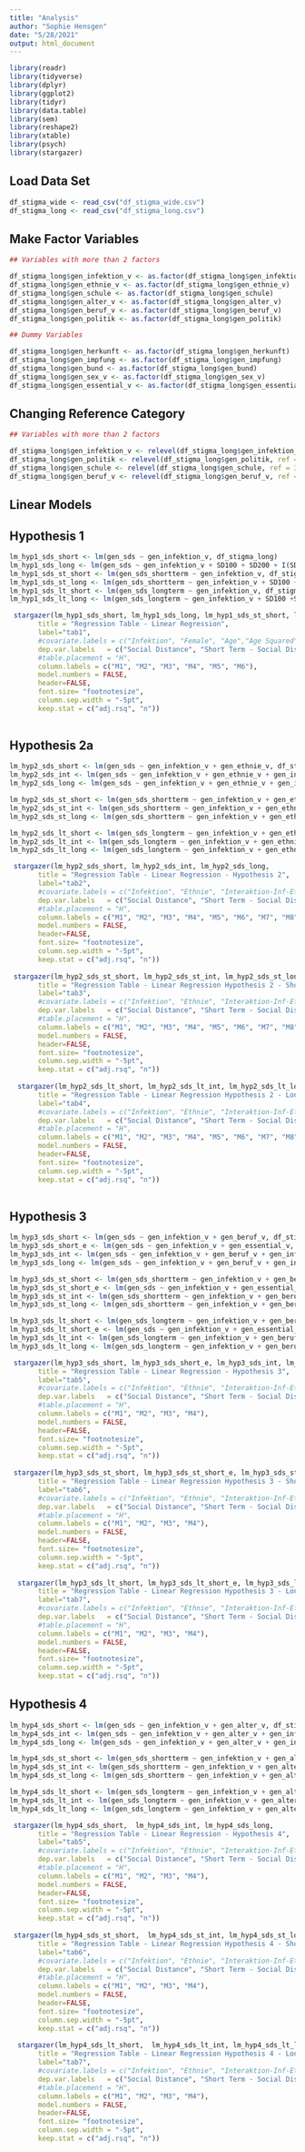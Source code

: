 ```yaml
---
title: "Analysis"
author: "Sophie Hensgen"
date: "5/28/2021"
output: html_document
---
```


```r
library(readr)
library(tidyverse)
library(dplyr)
library(ggplot2)
library(tidyr)
library(data.table)
library(sem)
library(reshape2)
library(xtable)
library(psych)
library(stargazer)
```

## Load Data Set

```r

df_stigma_wide <- read_csv("df_stigma_wide.csv")
df_stigma_long <- read_csv("df_stigma_long.csv")

```

## Make Factor Variables

```r

## Variables with more than 2 factors

df_stigma_long$gen_infektion_v <- as.factor(df_stigma_long$gen_infektion_v)
df_stigma_long$gen_ethnie_v <- as.factor(df_stigma_long$gen_ethnie_v)
df_stigma_long$gen_schule <- as.factor(df_stigma_long$gen_schule)
df_stigma_long$gen_alter_v <- as.factor(df_stigma_long$gen_alter_v)
df_stigma_long$gen_beruf_v <- as.factor(df_stigma_long$gen_beruf_v)
df_stigma_long$gen_politik <- as.factor(df_stigma_long$gen_politik)

## Dummy Variables

df_stigma_long$gen_herkunft <- as.factor(df_stigma_long$gen_herkunft)
df_stigma_long$gen_impfung <- as.factor(df_stigma_long$gen_impfung)
df_stigma_long$gen_bund <- as.factor(df_stigma_long$gen_bund)
df_stigma_long$gen_sex_v <- as.factor(df_stigma_long$gen_sex_v)
df_stigma_long$gen_essential_v <- as.factor(df_stigma_long$gen_essential_v)

```

## Changing Reference Category

```r

## Variables with more than 2 factors

df_stigma_long$gen_infektion_v <- relevel(df_stigma_long$gen_infektion_v, ref = 3)
df_stigma_long$gen_politik <- relevel(df_stigma_long$gen_politik, ref = 2)
df_stigma_long$gen_schule <- relevel(df_stigma_long$gen_schule, ref = 3)
df_stigma_long$gen_beruf_v <- relevel(df_stigma_long$gen_beruf_v, ref = 3)

```


###########################################################################################################################################
##                                                                                                                                       ##
##                                                 Linear Models                                                                         ##
##                                                                                                                                       ##
###########################################################################################################################################


## Hypothesis 1

```r

lm_hyp1_sds_short <- lm(gen_sds ~ gen_infektion_v, df_stigma_long)
lm_hyp1_sds_long <- lm(gen_sds ~ gen_infektion_v + SD100 + SD200 + I(SD200^2) + gen_schule + gen_staat + gen_politik, df_stigma_long)
lm_hyp1_sds_st_short <- lm(gen_sds_shortterm ~ gen_infektion_v, df_stigma_long)
lm_hyp1_sds_st_long <- lm(gen_sds_shortterm ~ gen_infektion_v + SD100 + SD200 + I(SD200^2) + gen_schule + gen_staat + gen_politik, df_stigma_long)
lm_hyp1_sds_lt_short <- lm(gen_sds_longterm ~ gen_infektion_v, df_stigma_long)
lm_hyp1_sds_lt_long <- lm(gen_sds_longterm ~ gen_infektion_v + SD100 +SD200 + I(SD200^2) + gen_schule + gen_staat + gen_politik, df_stigma_long)

 stargazer(lm_hyp1_sds_short, lm_hyp1_sds_long, lm_hyp1_sds_st_short, lm_hyp1_sds_st_long, lm_hyp1_sds_lt_short, lm_hyp1_sds_lt_long,
       title = "Regression Table - Linear Regression",
       label="tab1",
       #covariate.labels = c("Infektion", "Female", "Age","Age Squared", "Schulausbildung", "Staatsangehörigkeit", "Politische Einstellung"), 
       dep.var.labels   = c("Social Distance", "Short Term - Social Distance", "Long Term - Social Distance"), 
       #table.placement = "H",
       column.labels = c("M1", "M2", "M3", "M4", "M5", "M6"),
       model.numbers = FALSE,
       header=FALSE, 
       font.size= "footnotesize", 
       column.sep.width = "-5pt", 
       keep.stat = c("adj.rsq", "n"))
 
```


## Hypothesis 2a

```r

lm_hyp2_sds_short <- lm(gen_sds ~ gen_infektion_v + gen_ethnie_v, df_stigma_long)
lm_hyp2_sds_int <- lm(gen_sds ~ gen_infektion_v + gen_ethnie_v + gen_infektion_v*gen_ethnie_v, df_stigma_long)
lm_hyp2_sds_long <- lm(gen_sds ~ gen_infektion_v + gen_ethnie_v + gen_infektion_v*gen_ethnie_v + SD100 + SD200 + I(SD200^2) + gen_schule + gen_staat + gen_politik, df_stigma_long)

lm_hyp2_sds_st_short <- lm(gen_sds_shortterm ~ gen_infektion_v + gen_ethnie_v, df_stigma_long)
lm_hyp2_sds_st_int <- lm(gen_sds_shortterm ~ gen_infektion_v + gen_ethnie_v + gen_infektion_v*gen_ethnie_v, df_stigma_long)
lm_hyp2_sds_st_long <- lm(gen_sds_shortterm ~ gen_infektion_v + gen_ethnie_v + gen_infektion_v*gen_ethnie_v + SD100 + SD200 + I(SD200^2) + gen_schule + gen_staat + gen_politik, df_stigma_long)

lm_hyp2_sds_lt_short <- lm(gen_sds_longterm ~ gen_infektion_v + gen_ethnie_v, df_stigma_long)
lm_hyp2_sds_lt_int <- lm(gen_sds_longterm ~ gen_infektion_v + gen_ethnie_v + gen_infektion_v*gen_ethnie_v, df_stigma_long)
lm_hyp2_sds_lt_long <- lm(gen_sds_longterm ~ gen_infektion_v + gen_ethnie_v+ gen_infektion_v*gen_ethnie_v + SD100 +SD200 + I(SD200^2) + gen_schule + gen_staat + gen_politik, df_stigma_long)

 stargazer(lm_hyp2_sds_short, lm_hyp2_sds_int, lm_hyp2_sds_long, 
       title = "Regression Table - Linear Regression - Hypothesis 2",
       label="tab2",
       #covariate.labels = c("Infektion", "Ethnie", "Interaktion-Inf-Ethnie", "Female", "Age","Age Squared", "Schulausbildung", "Staatsangehörigkeit", "Politische Einstellung"), 
       dep.var.labels   = c("Social Distance", "Short Term - Social Distance", "Long Term - Social Distance"), 
       #table.placement = "H",
       column.labels = c("M1", "M2", "M3", "M4", "M5", "M6", "M7", "M8", "M9"),
       model.numbers = FALSE,
       header=FALSE, 
       font.size= "footnotesize", 
       column.sep.width = "-5pt", 
       keep.stat = c("adj.rsq", "n"))
 
 stargazer(lm_hyp2_sds_st_short, lm_hyp2_sds_st_int, lm_hyp2_sds_st_long,
       title = "Regression Table - Linear Regression Hypothesis 2 - Short Term",
       label="tab3",
       #covariate.labels = c("Infektion", "Ethnie", "Interaktion-Inf-Ethnie", "Female", "Age","Age Squared", "Schulausbildung", "Staatsangehörigkeit", "Politische Einstellung"), 
       dep.var.labels   = c("Social Distance", "Short Term - Social Distance", "Long Term - Social Distance"), 
       #table.placement = "H",
       column.labels = c("M1", "M2", "M3", "M4", "M5", "M6", "M7", "M8", "M9"),
       model.numbers = FALSE,
       header=FALSE, 
       font.size= "footnotesize", 
       column.sep.width = "-5pt", 
       keep.stat = c("adj.rsq", "n"))
 
  stargazer(lm_hyp2_sds_lt_short, lm_hyp2_sds_lt_int, lm_hyp2_sds_lt_long,
       title = "Regression Table - Linear Regression Hypothesis 2 - LongTerm",
       label="tab4",
       #covariate.labels = c("Infektion", "Ethnie", "Interaktion-Inf-Ethnie", "Female", "Age","Age Squared", "Schulausbildung", "Staatsangehörigkeit", "Politische Einstellung"), 
       dep.var.labels   = c("Social Distance", "Short Term - Social Distance", "Long Term - Social Distance"), 
       #table.placement = "H",
       column.labels = c("M1", "M2", "M3", "M4", "M5", "M6", "M7", "M8", "M9"),
       model.numbers = FALSE,
       header=FALSE, 
       font.size= "footnotesize", 
       column.sep.width = "-5pt", 
       keep.stat = c("adj.rsq", "n"))
 

```


## Hypothesis 3

```r

lm_hyp3_sds_short <- lm(gen_sds ~ gen_infektion_v + gen_beruf_v, df_stigma_long)
lm_hyp3_sds_short_e <- lm(gen_sds ~ gen_infektion_v + gen_essential_v, df_stigma_long)
lm_hyp3_sds_int <- lm(gen_sds ~ gen_infektion_v + gen_beruf_v + gen_infektion_v*gen_beruf_v, df_stigma_long)
lm_hyp3_sds_long <- lm(gen_sds ~ gen_infektion_v + gen_beruf_v + gen_infektion_v*gen_beruf_v + SD100 + SD200 + I(SD200^2) + gen_schule + gen_staat + gen_politik, df_stigma_long)

lm_hyp3_sds_st_short <- lm(gen_sds_shortterm ~ gen_infektion_v + gen_beruf_v, df_stigma_long)
lm_hyp3_sds_st_short_e <- lm(gen_sds ~ gen_infektion_v + gen_essential_v, df_stigma_long)
lm_hyp3_sds_st_int <- lm(gen_sds_shortterm ~ gen_infektion_v + gen_beruf_v + gen_infektion_v*gen_beruf_v, df_stigma_long)
lm_hyp3_sds_st_long <- lm(gen_sds_shortterm ~ gen_infektion_v + gen_beruf_v + gen_infektion_v*gen_beruf_v + SD100 + SD200 + I(SD200^2) + gen_schule + gen_staat + gen_politik, df_stigma_long)

lm_hyp3_sds_lt_short <- lm(gen_sds_longterm ~ gen_infektion_v + gen_beruf_v, df_stigma_long)
lm_hyp3_sds_lt_short_e <- lm(gen_sds ~ gen_infektion_v + gen_essential_v, df_stigma_long)
lm_hyp3_sds_lt_int <- lm(gen_sds_longterm ~ gen_infektion_v + gen_beruf_v + gen_infektion_v*gen_beruf_v, df_stigma_long)
lm_hyp3_sds_lt_long <- lm(gen_sds_longterm ~ gen_infektion_v + gen_beruf_v + gen_infektion_v*gen_beruf_v + SD100 +SD200 + I(SD200^2) + gen_schule + gen_staat + gen_politik, df_stigma_long)

 stargazer(lm_hyp3_sds_short, lm_hyp3_sds_short_e, lm_hyp3_sds_int, lm_hyp3_sds_long, 
       title = "Regression Table - Linear Regression - Hypothesis 3",
       label="tab5",
       #covariate.labels = c("Infektion", "Ethnie", "Interaktion-Inf-Ethnie", "Female", "Age","Age Squared", "Schulausbildung", "Staatsangehörigkeit", "Politische Einstellung"), 
       dep.var.labels   = c("Social Distance", "Short Term - Social Distance", "Long Term - Social Distance"), 
       #table.placement = "H",
       column.labels = c("M1", "M2", "M3", "M4"),
       model.numbers = FALSE,
       header=FALSE, 
       font.size= "footnotesize", 
       column.sep.width = "-5pt", 
       keep.stat = c("adj.rsq", "n"))
 
 stargazer(lm_hyp3_sds_st_short, lm_hyp3_sds_st_short_e, lm_hyp3_sds_st_int, lm_hyp3_sds_st_long,
       title = "Regression Table - Linear Regression Hypothesis 3 - Short Term",
       label="tab6",
       #covariate.labels = c("Infektion", "Ethnie", "Interaktion-Inf-Ethnie", "Female", "Age","Age Squared", "Schulausbildung", "Staatsangehörigkeit", "Politische Einstellung"), 
       dep.var.labels   = c("Social Distance", "Short Term - Social Distance", "Long Term - Social Distance"), 
       #table.placement = "H",
       column.labels = c("M1", "M2", "M3", "M4"),
       model.numbers = FALSE,
       header=FALSE, 
       font.size= "footnotesize", 
       column.sep.width = "-5pt", 
       keep.stat = c("adj.rsq", "n"))
 
  stargazer(lm_hyp3_sds_lt_short, lm_hyp3_sds_lt_short_e, lm_hyp3_sds_lt_int, lm_hyp3_sds_lt_long,
       title = "Regression Table - Linear Regression Hypothesis 3 - LongTerm",
       label="tab7",
       #covariate.labels = c("Infektion", "Ethnie", "Interaktion-Inf-Ethnie", "Female", "Age","Age Squared", "Schulausbildung", "Staatsangehörigkeit", "Politische Einstellung"), 
       dep.var.labels   = c("Social Distance", "Short Term - Social Distance", "Long Term - Social Distance"), 
       #table.placement = "H",
       column.labels = c("M1", "M2", "M3", "M4"),
       model.numbers = FALSE,
       header=FALSE, 
       font.size= "footnotesize", 
       column.sep.width = "-5pt", 
       keep.stat = c("adj.rsq", "n"))

```


## Hypothesis 4

```r

lm_hyp4_sds_short <- lm(gen_sds ~ gen_infektion_v + gen_alter_v, df_stigma_long)
lm_hyp4_sds_int <- lm(gen_sds ~ gen_infektion_v + gen_alter_v + gen_infektion_v*gen_alter_v, df_stigma_long)
lm_hyp4_sds_long <- lm(gen_sds ~ gen_infektion_v + gen_alter_v + gen_infektion_v*gen_alter_v + SD100 + SD200 + I(SD200^2) + gen_schule + gen_staat + gen_politik, df_stigma_long)

lm_hyp4_sds_st_short <- lm(gen_sds_shortterm ~ gen_infektion_v + gen_alter_v, df_stigma_long)
lm_hyp4_sds_st_int <- lm(gen_sds_shortterm ~ gen_infektion_v + gen_alter_v + gen_infektion_v*gen_alter_v, df_stigma_long)
lm_hyp4_sds_st_long <- lm(gen_sds_shortterm ~ gen_infektion_v + gen_alter_v + gen_infektion_v*gen_alter_v + SD100 + SD200 + I(SD200^2) + gen_schule + gen_staat + gen_politik, df_stigma_long)

lm_hyp4_sds_lt_short <- lm(gen_sds_longterm ~ gen_infektion_v + gen_alter_v, df_stigma_long)
lm_hyp4_sds_lt_int <- lm(gen_sds_longterm ~ gen_infektion_v + gen_alter_v + gen_infektion_v*gen_alter_v, df_stigma_long)
lm_hyp4_sds_lt_long <- lm(gen_sds_longterm ~ gen_infektion_v + gen_alter_v + gen_infektion_v*gen_alter_v + SD100 +SD200 + I(SD200^2) + gen_schule + gen_staat + gen_politik, df_stigma_long)

 stargazer(lm_hyp4_sds_short,  lm_hyp4_sds_int, lm_hyp4_sds_long, 
       title = "Regression Table - Linear Regression - Hypothesis 4",
       label="tab5",
       #covariate.labels = c("Infektion", "Ethnie", "Interaktion-Inf-Ethnie", "Female", "Age","Age Squared", "Schulausbildung", "Staatsangehörigkeit", "Politische Einstellung"), 
       dep.var.labels   = c("Social Distance", "Short Term - Social Distance", "Long Term - Social Distance"), 
       #table.placement = "H",
       column.labels = c("M1", "M2", "M3", "M4"),
       model.numbers = FALSE,
       header=FALSE, 
       font.size= "footnotesize", 
       column.sep.width = "-5pt", 
       keep.stat = c("adj.rsq", "n"))
 
 stargazer(lm_hyp4_sds_st_short,  lm_hyp4_sds_st_int, lm_hyp4_sds_st_long,
       title = "Regression Table - Linear Regression Hypothesis 4 - Short Term",
       label="tab6",
       #covariate.labels = c("Infektion", "Ethnie", "Interaktion-Inf-Ethnie", "Female", "Age","Age Squared", "Schulausbildung", "Staatsangehörigkeit", "Politische Einstellung"), 
       dep.var.labels   = c("Social Distance", "Short Term - Social Distance", "Long Term - Social Distance"), 
       #table.placement = "H",
       column.labels = c("M1", "M2", "M3", "M4"),
       model.numbers = FALSE,
       header=FALSE, 
       font.size= "footnotesize", 
       column.sep.width = "-5pt", 
       keep.stat = c("adj.rsq", "n"))
 
  stargazer(lm_hyp4_sds_lt_short,  lm_hyp4_sds_lt_int, lm_hyp4_sds_lt_long,
       title = "Regression Table - Linear Regression Hypothesis 4 - LongTerm",
       label="tab7",
       #covariate.labels = c("Infektion", "Ethnie", "Interaktion-Inf-Ethnie", "Female", "Age","Age Squared", "Schulausbildung", "Staatsangehörigkeit", "Politische Einstellung"), 
       dep.var.labels   = c("Social Distance", "Short Term - Social Distance", "Long Term - Social Distance"), 
       #table.placement = "H",
       column.labels = c("M1", "M2", "M3", "M4"),
       model.numbers = FALSE,
       header=FALSE, 
       font.size= "footnotesize", 
       column.sep.width = "-5pt", 
       keep.stat = c("adj.rsq", "n"))

```






































